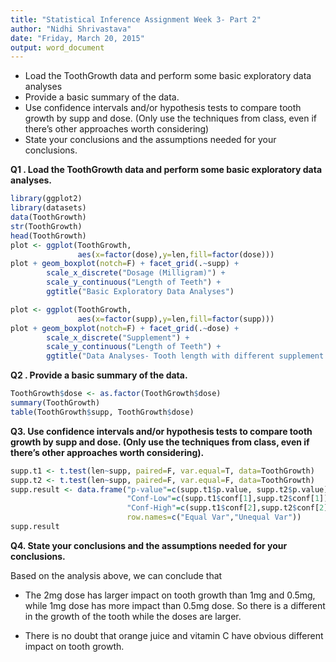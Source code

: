 ```yaml
---
title: "Statistical Inference Assignment Week 3- Part 2"
author: "Nidhi Shrivastava"
date: "Friday, March 20, 2015"
output: word_document
---
```

- Load the ToothGrowth data and perform some basic exploratory data analyses 
- Provide a basic summary of the data.
- Use confidence intervals and/or hypothesis tests to compare tooth growth by supp and dose. (Only use the techniques from class,                   even if there's other approaches worth considering)
- State your conclusions and the assumptions needed for your conclusions. 

**Q1 . Load the ToothGrowth data and perform some basic exploratory data analyses.**


```r
library(ggplot2)
library(datasets)
data(ToothGrowth)
str(ToothGrowth)
head(ToothGrowth)
plot <- ggplot(ToothGrowth, 
               aes(x=factor(dose),y=len,fill=factor(dose)))
plot + geom_boxplot(notch=F) + facet_grid(.~supp) +
        scale_x_discrete("Dosage (Milligram)") +   
        scale_y_continuous("Length of Teeth") +  
        ggtitle("Basic Exploratory Data Analyses")

plot <- ggplot(ToothGrowth, 
               aes(x=factor(supp),y=len,fill=factor(supp)))
plot + geom_boxplot(notch=F) + facet_grid(.~dose) +
        scale_x_discrete("Supplement") +   
        scale_y_continuous("Length of Teeth") +  
        ggtitle("Data Analyses- Tooth length with different supplement for each dosage")
```

**Q2 . Provide a basic summary of the data.**
```r
ToothGrowth$dose <- as.factor(ToothGrowth$dose)
summary(ToothGrowth)
table(ToothGrowth$supp, ToothGrowth$dose)
```

**Q3. Use confidence intervals and/or hypothesis tests to compare tooth growth by supp and dose. (Only use the techniques from class, even if there's other approaches worth considering).**


```r
supp.t1 <- t.test(len~supp, paired=F, var.equal=T, data=ToothGrowth)
supp.t2 <- t.test(len~supp, paired=F, var.equal=F, data=ToothGrowth)
supp.result <- data.frame("p-value"=c(supp.t1$p.value, supp.t2$p.value),
                          "Conf-Low"=c(supp.t1$conf[1],supp.t2$conf[1]),
                          "Conf-High"=c(supp.t1$conf[2],supp.t2$conf[2]),
                          row.names=c("Equal Var","Unequal Var"))
supp.result
```

**Q4. State your conclusions and the assumptions needed for your conclusions.**

Based on the analysis above, we can conclude that

 - The 2mg dose has larger impact on tooth growth than 1mg and 0.5mg, while 1mg dose has more impact than 0.5mg dose. 
 So there is a different in the growth of the tooth while the doses are larger.

 - There is no doubt that orange juice and vitamin C have obvious different impact on tooth growth.
